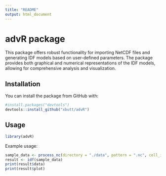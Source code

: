 ```yaml
---
title: "README"
output: html_document
---
```


# advR package

This package offers robust functionality for importing NetCDF files and generating IDF models based on user-defined parameters. The package provides both graphical and numerical representations of the IDF models, allowing for comprehensive analysis and visualization.

## Installation

You can install the package from GitHub with:

```r
#install.packages("devtools")
devtools::install_github("xbutt/advR")

```

## Usage

```r
library(advR)
```

Example usage:
```r
sample_data <- process_nc(directory = "./data", pattern = ".nc", cell_ids = c(327, 328, 329))
result <- idf(sample_data)
print(result$data)
print(result$plot)
```



